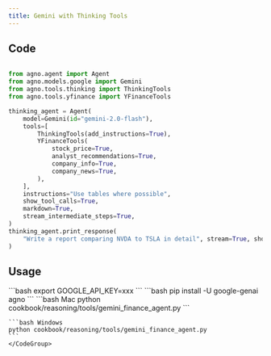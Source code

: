 ```yaml
---
title: Gemini with Thinking Tools
---
```


## Code

```python cookbook/reasoning/tools/gemini_finance_agent.py

from agno.agent import Agent
from agno.models.google import Gemini
from agno.tools.thinking import ThinkingTools
from agno.tools.yfinance import YFinanceTools

thinking_agent = Agent(
    model=Gemini(id="gemini-2.0-flash"),
    tools=[
        ThinkingTools(add_instructions=True),
        YFinanceTools(
            stock_price=True,
            analyst_recommendations=True,
            company_info=True,
            company_news=True,
        ),
    ],
    instructions="Use tables where possible",
    show_tool_calls=True,
    markdown=True,
    stream_intermediate_steps=True,
)
thinking_agent.print_response(
    "Write a report comparing NVDA to TSLA in detail", stream=True, show_reasoning=True
)


```

## Usage

<Steps>
  <Snippet file="create-venv-step.mdx" />

  <Step title="Set your API key">
    ```bash
    export GOOGLE_API_KEY=xxx
    ```
  </Step>

  <Step title="Install libraries">
    ```bash
    pip install -U google-genai agno
    ```
  </Step>

  <Step title="Run Agent">
    <CodeGroup>
    ```bash Mac
    python cookbook/reasoning/tools/gemini_finance_agent.py
    ```

    ```bash Windows
    python cookbook/reasoning/tools/gemini_finance_agent.py
    ```
    </CodeGroup>
  </Step>
</Steps>